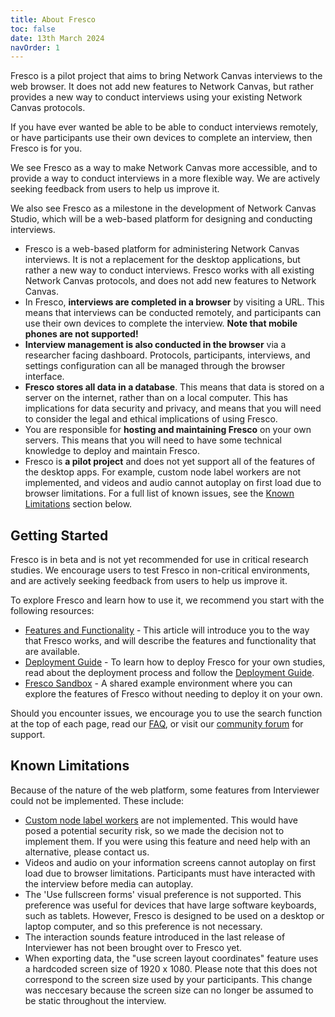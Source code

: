 ```yaml
---
title: About Fresco
toc: false
date: 13th March 2024
navOrder: 1
---
```


<Paragraph variant="lead">
Fresco is a pilot project that aims to bring Network Canvas interviews to the web browser. It does
not add new features to Network Canvas, but rather provides a new way to conduct interviews using
your existing Network Canvas protocols.
</Paragraph>

If you have ever wanted be able to be able to conduct interviews remotely, or have participants use their
own devices to complete an interview, then Fresco is for you.

We see Fresco as a way to make Network Canvas more accessible, and to provide a way to conduct interviews
in a more flexible way. We are actively seeking feedback from users to help us improve it.

We also see Fresco as a milestone in the development of Network Canvas Studio, which will be a web-based
platform for designing and conducting interviews.

<KeyConcept title="Key differences between Fresco and the Desktop apps:">

- Fresco is a web-based platform for administering Network Canvas interviews. It is not a replacement for the desktop applications, but rather a new way to conduct interviews. Fresco works with all existing Network Canvas protocols, and does not add new features to Network Canvas.
- In Fresco, **interviews are completed in a browser** by visiting a URL. This means that interviews can be conducted remotely, and participants can use their own devices to complete the interview. **Note that mobile phones are not supported!**
- **Interview management is also conducted in the browser** via a researcher facing dashboard. Protocols, participants, interviews, and settings configuration can all be managed through the browser interface.
- **Fresco stores all data in a database**. This means that data is stored on a server on the internet, rather than on a local computer. This has implications for data security and privacy, and means that you will need to consider the legal and ethical implications of using Fresco.
- You are responsible for **hosting and maintaining Fresco** on your own servers. This means that you will need to have some technical knowledge to deploy and maintain Fresco.
- Fresco is **a pilot project** and does not yet support all of the features of the desktop apps. For example, custom node label workers are not implemented, and videos and audio cannot autoplay on first load due to browser limitations. For a full list of known issues, see the [Known Limitations](#known-limitations) section below.

</KeyConcept>

## Getting Started

<TipBox danger>

Fresco is in beta and is not yet recommended for use in critical research studies. We encourage users to test Fresco in non-critical environments, and are actively seeking feedback from users to help us improve it.

</TipBox>

To explore Fresco and learn how to use it, we recommend you start with the following resources:

- [Features and Functionality](/en/fresco/features) - This article will introduce you to the way that Fresco works, and will describe the features and functionality that are available.
- [Deployment Guide](/en/fresco/deployment/guide) - To learn how to deploy Fresco for your own studies, read about the deployment process and follow the [Deployment Guide](/en/fresco/deployment/guide/).
- [Fresco Sandbox](/en/fresco/sandbox) - A shared example environment where you can explore the features of Fresco without needing to deploy it on your own.

Should you encounter issues, we encourage you to use the search function at the top of each page, read our [FAQ](/en/fresco/faq), or visit our [community forum](https://community.networkcanvas.com) for support.

## Known Limitations

Because of the nature of the web platform, some features from Interviewer could not be implemented. These include:

- [Custom node label workers](/en/desktop/advanced-topics/node-labelling#custom-node-labelling-advanced) are not implemented. This would have posed a potential security risk, so we made the decision not to implement them. If you were using this feature and need help with an alternative, please contact us.
- Videos and audio on your information screens cannot autoplay on first load due to browser limitations. Participants must have interacted with the interview before media can autoplay.
- The 'Use fullscreen forms' visual preference is not supported. This preference was useful for devices that have large software keyboards, such as tablets. However, Fresco is designed to be used on a desktop or laptop computer, and so this preference is not necessary.
- The interaction sounds feature introduced in the last release of Interviewer has not been brought over to Fresco yet.
- When exporting data, the "use screen layout coordinates" feature uses a hardcoded screen size of 1920 x 1080. Please note that this does not correspond to the screen size used by your participants. This change was neccesary because the screen size can no longer be assumed to be static throughout the interview.
